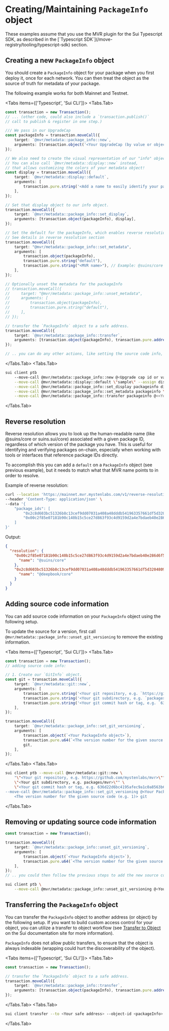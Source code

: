 
<Beta/>

# Creating/Maintaining `PackageInfo` object

<Callout type="warning">
    These examples assume that you use the MVR plugin for the Sui Typescript SDK, as described in the  [`Typescript SDK`](/move-registry/tooling/typescript-sdk) section.
</Callout>

## Creating a new `PackageInfo` object

You should create a `PackageInfo` object for your package when you first deploy it, once for each network.
You can then treat the object as the source of truth for metadata of your package.

The following example works for both Mainnet and Testnet.

<Tabs items={['Typescript', 'Sui CLI']}>
<Tabs.Tab>
```typescript
const transaction = new Transaction();
// ... (other code, could also include a `transaction.publish()`
// call to publish & register in one step.)

/// We pass in our UpgradeCap
const packageInfo = transaction.moveCall({
    target: `@mvr/metadata::package_info::new`,
    arguments: [transaction.object('<Your UpgradeCap (by value or object id)>')],
});

// We also need to create the visual representation of our "info" object.
// You can also call `@mvr/metadata::display::new` instead,
// that allows customizing the colors of your metadata object!
const display = transaction.moveCall({
    target: `@mvr/metadata::display::default`,
    arguments: [
        transaction.pure.string('<Add a name to easily identify your package. This is not your MVR name.>') // Example: core
    ],
});

// Set that display object to our info object.
transaction.moveCall({
    target: `@mvr/metadata::package_info::set_display`,
    arguments: [transaction.object(packageInfo), display],
});

// Set the default for the packageInfo, which enables reverse resolution for that network
// See details in reverse resolution section
transaction.moveCall({
    target: "@mvr/metadata::package_info::set_metadata",
    arguments: [
        transaction.object(packageInfo),
        transaction.pure.string("default"),
        transaction.pure.string("<MVR name>"), // Example: @suins/core or suins.sui/core
    ],
});

// Optionally unset the metadata for the packageInfo
// transaction.moveCall({
//     target: "@mvr/metadata::package_info::unset_metadata",
//     arguments: [
//         transaction.object(packageInfo),
//         transaction.pure.string("default"),
//     ],
// });

// transfer the `PackageInfo` object to a safe address.
transaction.moveCall({
    target: `@mvr/metadata::package_info::transfer`,
    arguments: [transaction.object(packageInfo), transaction.pure.address('<Your safe address>')],
});

// .. you can do any other actions, like setting the source code info, in the same PTB.
```

</Tabs.Tab>
<Tabs.Tab>
```bash
sui client ptb
    --move-call @mvr/metadata::package_info::new @<Upgrade cap id or value> --assign packageinfo \
    --move-call @mvr/metadata::display::default \"sample\" --assign display \
    --move-call @mvr/metadata::package_info::set_display packageinfo display \
    --move-call @mvr/metadata::package_info::set_metadata packageinfo \"default\" \"<MVR name>\" \
    --move-call @mvr/metadata::package_info::transfer packageinfo @<<Your safe address>>
```
</Tabs.Tab>
</Tabs>

## Reverse resolution

Reverse resolution allows you to look up the human-readable name (like @suins/core or suins.sui/core)
associated with a given package ID, regardless of which version of the package you have.
This is useful for identifying and verifying packages on-chain, especially when working with tools or
interfaces that reference package IDs directly.

To accomplish this you can add a `default` on a `PackageInfo` object (see previous example), but it needs
to match what that MVR name points to in order to resolve.

Example of reverse resolution:
```bash
curl --location 'https://mainnet.mvr.mystenlabs.com/v1/reverse-resolution/bulk' \
--header 'Content-Type: application/json' \
--data '{
    "package_ids": [
        "0x2c8d603bc51326b8c13cef9dd07031a408a48dddb541963357661df5d3204809",
        "0x00c2f85e07181b90c140b15c5ce27d863f93c4d9159d2a4e7bdaeb40e286d6f5"
    ]
}'
```

Output:
```json
{
  "resolution": {
    "0x00c2f85e07181b90c140b15c5ce27d863f93c4d9159d2a4e7bdaeb40e286d6f5": {
      "name": "@suins/core"
    },
    "0x2c8d603bc51326b8c13cef9dd07031a408a48dddb541963357661df5d3204809": {
      "name": "@deepbook/core"
    }
  }
}
```

## Adding source code information

You can add source code information on your `PackageInfo` object using the following setup.

To update the source for a version, first call
`@mvr/metadata::package_info::unset_git_versioning` to remove the existing information.

<Tabs items={['Typescript', 'Sui CLI']}>
<Tabs.Tab>
```typescript
const transaction = new Transaction();
// adding source code info:

// 1. Create our `GitInfo` object.
const git = transaction.moveCall({
    target: `@mvr/metadata::git::new`,
    arguments: [
        transaction.pure.string('<Your git repository, e.g. `https://github.com/mystenlabs/mvr`>'),
        transaction.pure.string('<Your git subdirectory, e.g. `packages/mvr`>'),
        transaction.pure.string('<Your git commit hash or tag, e.g. `636d22d6bc4195afec9a1c0a8563b61fc813acfc`>'),
    ],
});

transaction.moveCall({
    target: `@mvr/metadata::package_info::set_git_versioning`,
    arguments: [
        transaction.object(`<Your PackageInfo object>`),
        transaction.pure.u64(`<The version number for the given source code (e.g. 1)>`),
        git,
    ],
});
```
</Tabs.Tab>
<Tabs.Tab>
```bash
sui client ptb --move-call @mvr/metadata::git::new \
    "\"<Your git repository, e.g. https://github.com/mystenlabs/mvr>\"" \
    \"<Your git subdirectory, e.g. packages/mvr>\"" \
    \"<Your git commit hash or tag, e.g. 636d22d6bc4195afec9a1c0a8563b61fc813acfc>\" --assign git \
--move-call @mvr/metadata::package_info::set_git_versioning @<Your PackageInfo object> \
    <The version number for the given source code (e.g. 1)> git
```
</Tabs.Tab>
</Tabs>

## Removing or updating source code information

```typescript
const transaction = new Transaction();

transaction.moveCall({
    target: `@mvr/metadata::package_info::unset_git_versioning`,
    arguments: [
        transaction.object(`<Your PackageInfo object>`),
        transaction.pure.u64(`<The version number for the given source code (e.g. 1)>`),
    ],
});
// .. you could then follow the previous steps to add the new source code info for that version.
```

```bash
sui client ptb \
    --move-call @mvr/metadata::package_info::unset_git_versioning @<Your PackageInfo object> <Version number>
```

## Transferring the `PackageInfo` object

You can transfer the `PackageInfo` object to another address (or object) by the following setup. If you want to
build custom access control for your object, you can utilize a transfer to object workflow (see [Transfer to Object](https://docs.sui.io/concepts/transfers/transfer-to-object) on the Sui documentation site for more information).

`PackageInfo` does not allow public transfers, to ensure that the object is always indexable
(wrapping could hurt the discoverability of the object).

<Tabs items={['Typescript', 'Sui CLI']}>
<Tabs.Tab>
```typescript
const transaction = new Transaction();

// transfer the `PackageInfo` object to a safe address.
transaction.moveCall({
    target: `@mvr/metadata::package_info::transfer`,
    arguments: [transaction.object(packageInfo), transaction.pure.address('<Your safe address>')],
});
```
</Tabs.Tab>
<Tabs.Tab>
```bash
sui client transfer --to <Your safe address> --object-id <packageInfo>
```
</Tabs.Tab>
</Tabs>
